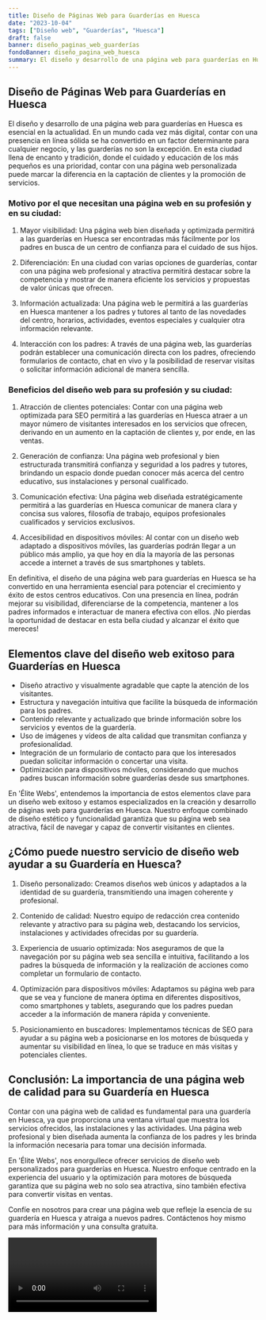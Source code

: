```yaml
---
title: Diseño de Páginas Web para Guarderías en Huesca
date: "2023-10-04"
tags: ["Diseño web", "Guarderías", "Huesca"]
draft: false
banner: diseño_paginas_web_guarderías
fondoBanner: diseño_pagina_web_huesca
summary: El diseño y desarrollo de una página web para guarderías en Huesca es esencial en la actualidad. En un mundo cada vez más digital, contar con una presencia en línea sólida se ha convertido en un factor determinante para cualquier negocio, y las guarderías no son la excepción. En esta ciudad llena de encanto y tradición, donde el cuidado y educación de los más pequeños es una prioridad, contar con una página web personalizada puede marcar la diferencia en la captación de clientes y la promoción de servicios.
---
```



## Diseño de Páginas Web para Guarderías en Huesca

El diseño y desarrollo de una página web para guarderías en Huesca es esencial en la actualidad. En un mundo cada vez más digital, contar con una presencia en línea sólida se ha convertido en un factor determinante para cualquier negocio, y las guarderías no son la excepción. En esta ciudad llena de encanto y tradición, donde el cuidado y educación de los más pequeños es una prioridad, contar con una página web personalizada puede marcar la diferencia en la captación de clientes y la promoción de servicios.

### Motivo por el que necesitan una página web en su profesión y en su ciudad:

1. Mayor visibilidad: Una página web bien diseñada y optimizada permitirá a las guarderías en Huesca ser encontradas más fácilmente por los padres en busca de un centro de confianza para el cuidado de sus hijos.

2. Diferenciación: En una ciudad con varias opciones de guarderías, contar con una página web profesional y atractiva permitirá destacar sobre la competencia y mostrar de manera eficiente los servicios y propuestas de valor únicas que ofrecen.

3. Información actualizada: Una página web le permitirá a las guarderías en Huesca mantener a los padres y tutores al tanto de las novedades del centro, horarios, actividades, eventos especiales y cualquier otra información relevante.

4. Interacción con los padres: A través de una página web, las guarderías podrán establecer una comunicación directa con los padres, ofreciendo formularios de contacto, chat en vivo y la posibilidad de reservar visitas o solicitar información adicional de manera sencilla.

### Beneficios del diseño web para su profesión y su ciudad:

1. Atracción de clientes potenciales: Contar con una página web optimizada para SEO permitirá a las guarderías en Huesca atraer a un mayor número de visitantes interesados en los servicios que ofrecen, derivando en un aumento en la captación de clientes y, por ende, en las ventas.

2. Generación de confianza: Una página web profesional y bien estructurada transmitirá confianza y seguridad a los padres y tutores, brindando un espacio donde puedan conocer más acerca del centro educativo, sus instalaciones y personal cualificado.

3. Comunicación efectiva: Una página web diseñada estratégicamente permitirá a las guarderías en Huesca comunicar de manera clara y concisa sus valores, filosofía de trabajo, equipos profesionales cualificados y servicios exclusivos.

4. Accesibilidad en dispositivos móviles: Al contar con un diseño web adaptado a dispositivos móviles, las guarderías podrán llegar a un público más amplio, ya que hoy en día la mayoría de las personas accede a internet a través de sus smartphones y tablets.

En definitiva, el diseño de una página web para guarderías en Huesca se ha convertido en una herramienta esencial para potenciar el crecimiento y éxito de estos centros educativos. Con una presencia en línea, podrán mejorar su visibilidad, diferenciarse de la competencia, mantener a los padres informados e interactuar de manera efectiva con ellos. ¡No pierdas la oportunidad de destacar en esta bella ciudad y alcanzar el éxito que mereces!

<GifSeo />

<Cta />

## Elementos clave del diseño web exitoso para Guarderías en Huesca

- Diseño atractivo y visualmente agradable que capte la atención de los visitantes.
- Estructura y navegación intuitiva que facilite la búsqueda de información para los padres.
- Contenido relevante y actualizado que brinde información sobre los servicios y eventos de la guardería.
- Uso de imágenes y vídeos de alta calidad que transmitan confianza y profesionalidad.
- Integración de un formulario de contacto para que los interesados puedan solicitar información o concertar una visita.
- Optimización para dispositivos móviles, considerando que muchos padres buscan información sobre guarderías desde sus smartphones.

En 'Élite Webs', entendemos la importancia de estos elementos clave para un diseño web exitoso y estamos especializados en la creación y desarrollo de páginas web para guarderías en Huesca. Nuestro enfoque combinado de diseño estético y funcionalidad garantiza que su página web sea atractiva, fácil de navegar y capaz de convertir visitantes en clientes.

## ¿Cómo puede nuestro servicio de diseño web ayudar a su Guardería en Huesca?

1. Diseño personalizado: Creamos diseños web únicos y adaptados a la identidad de su guardería, transmitiendo una imagen coherente y profesional.

2. Contenido de calidad: Nuestro equipo de redacción crea contenido relevante y atractivo para su página web, destacando los servicios, instalaciones y actividades ofrecidas por su guardería.

3. Experiencia de usuario optimizada: Nos aseguramos de que la navegación por su página web sea sencilla e intuitiva, facilitando a los padres la búsqueda de información y la realización de acciones como completar un formulario de contacto.

4. Optimización para dispositivos móviles: Adaptamos su página web para que se vea y funcione de manera óptima en diferentes dispositivos, como smartphones y tablets, asegurando que los padres puedan acceder a la información de manera rápida y conveniente.

5. Posicionamiento en buscadores: Implementamos técnicas de SEO para ayudar a su página web a posicionarse en los motores de búsqueda y aumentar su visibilidad en línea, lo que se traduce en más visitas y potenciales clientes.

## Conclusión: La importancia de una página web de calidad para su Guardería en Huesca

Contar con una página web de calidad es fundamental para una guardería en Huesca, ya que proporciona una ventana virtual que muestra los servicios ofrecidos, las instalaciones y las actividades. Una página web profesional y bien diseñada aumenta la confianza de los padres y les brinda la información necesaria para tomar una decisión informada.

En 'Élite Webs', nos enorgullece ofrecer servicios de diseño web personalizados para guarderías en Huesca. Nuestro enfoque centrado en la experiencia del usuario y la optimización para motores de búsqueda garantiza que su página web no solo sea atractiva, sino también efectiva para convertir visitas en ventas.

Confíe en nosotros para crear una página web que refleje la esencia de su guardería en Huesca y atraiga a nuevos padres. Contáctenos hoy mismo para más información y una consulta gratuita.

<Video />

<CtaBot job="Guarderías" city="Huesca" />

<Gmaps query="Huesca+españa+maps" />
